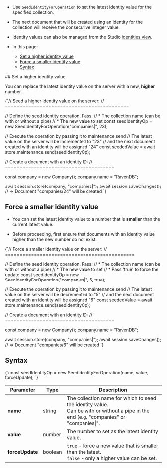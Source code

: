 
<Admonition type="note" title="">

* Use `SeedIdentityForOperation` to set the latest identity value for the specified collection.
  
* The next document that will be created using an identity for the collection will receive the consecutive integer value.

* Identity values can also be managed from the Studio [identities view](../../../../studio/database/documents/identities-view.mdx).

* In this page:
  * [Set a higher identity value](../../../../client-api/operations/maintenance/identities/seed-identity.mdx#set-a-higher-identity-valure)
  * [Force a smaller identity value](../../../../client-api/operations/maintenance/identities/seed-identity.mdx#force-a-smaller-identity-value)
  * [Syntax](../../../../client-api/operations/maintenance/identities/seed-identity.mdx#syntax)

</Admonition>
## Set a higher identity value 

You can replace the latest identity value on the server with a new, __higher__ number. 

<TabItem value="seed_identity_1" label="seed_identity_1">
<CodeBlock language="js">
{`// Seed a higher identity value on the server:
// ===========================================

// Define the seed identity operation. Pass:
//   * The collection name (can be with or without a pipe)
//   * The new value to set
const seedIdentityOp = new SeedIdentityForOperation("companies|", 23);

// Execute the operation by passing it to maintenance.send
// The latest value on the server will be incremented to "23"
// and the next document created with an identity will be assigned "24"
const seededValue = await store.maintenance.send(seedIdentityOp);

// Create a document with an identity ID:
// ======================================

const company = new Company();
company.name = "RavenDB";

await session.store(company, "companies|");
await session.saveChanges();
// => Document "companies/24" will be created
`}
</CodeBlock>
</TabItem>



## Force a smaller identity value 

* You can set the latest identity value to a number that is __smaller__ than the current latest value.

* Before proceeding, first ensure that documents with an identity value higher than the new number do not exist.

<TabItem value="seed_identity_2" label="seed_identity_2">
<CodeBlock language="js">
{`// Force a smaller identity value on the server:
// =============================================

// Define the seed identity operation. Pass:
//   * The collection name (can be with or without a pipe)
//   * The new value to set
//   * Pass 'true' to force the update
const seedIdentityOp = new SeedIdentityForOperation("companies|", 5, true);

// Execute the operation by passing it to maintenance.send
// The latest value on the server will be decremented to "5"
// and the next document created with an identity will be assigned "6"
const seededValue = await store.maintenance.send(seedIdentityOp);

// Create a document with an identity ID:
// ======================================

const company = new Company();
company.name = "RavenDB";

await session.store(company, "companies|");
await session.saveChanges();
// => Document "companies/6" will be created
`}
</CodeBlock>
</TabItem>



## Syntax 

<TabItem value="syntax" label="syntax">
<CodeBlock language="js">
{`const seedIdentityOp = new SeedIdentityForOperation(name, value, forceUpdate);
`}
</CodeBlock>
</TabItem>

| Parameter       | Type    | Description                                                                                                                               |
|-----------------|---------|-------------------------------------------------------------------------------------------------------------------------------------------|
| __name__        | string  | The collection name for which to seed the identity value.<br/>Can be with or without a pipe in the end (e.g. "companies" or "companies\|". |
| __value__       | number  | The number to set as the latest identity value.                                                                                           |
| __forceUpdate__ | boolean | `true` - force a new value that is smaller than the latest.<br/>`false` - only a higher value can be set.                                  |




